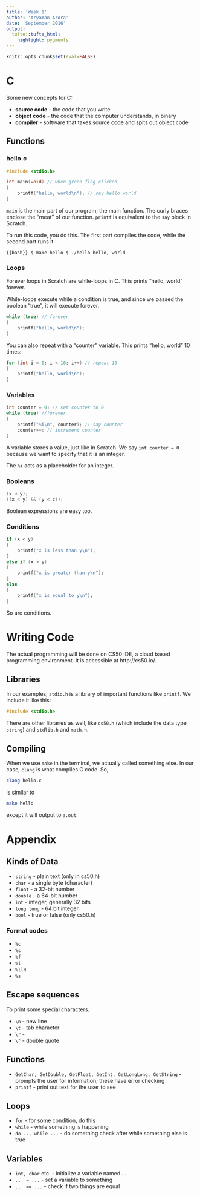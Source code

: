 ```yaml
---
title: 'Week 1'
author: 'Aryaman Arora'
date: 'September 2016'
output:
  tufte::tufte_html:
    highlight: pygments
---
```


```r
knitr::opts_chunk$set(eval=FALSE)
```

# C

Some new concepts for C:

- **source code** - the code that you write
- **object code** - the code that the computer understands, in binary
- **compiler** - software that takes source code and spits out object code

## Functions

### hello.c

```c
#include <stdio.h>

int main(void) // when green flag clicked
{
	printf("hello, world\n"); // say hello world
}
```

`main` is the main part of our program; the main function. The curly braces enclose the "meat" of our function. `printf` is equivalent to the `say` block in Scratch.

To run this code, you do this. The first part compiles the code, while the second part runs it.

```{{bash}}
$ make hello
$ ./hello
hello, world
```

### Loops

Forever loops in Scratch are while-loops in C. This prints "hello, world" forever.

While-loops execute while a condition is true, and since we passed the boolean "true", it will execute forever.
```c
while (true) // forever
{
	printf("hello, world\n");
}
```

You can also repeat with a "counter" variable. This prints "hello, world" 10 times:
```c
for (int i = 0; i < 10; i++) // repeat 10
{
	printf("hello, world\n");
}
```

### Variables

```c
int counter = 0; // set counter to 0
while (true) //forever
{
	printf("%i\n", counter); // say counter
	counter++; // increment counter
}
```

A variable stores a value, just like in Scratch. We say `int counter = 0` because we want to specify that it is an integer.

The `%i` acts as a placeholder for an integer.

### Booleans

```c
(x < y);
((x < y) && (y < z));
```

Boolean expressions are easy too.

### Conditions

```c
if (x < y)
{
	printf("x is less than y\n");
}
else if (x > y)
{
	printf("x is greater than y\n");
}
else
{
	printf("x is equal to y\n");
}
```

So are conditions.

# Writing Code
The actual programming will be done on CS50 IDE, a cloud based programming environment. It is accessible at http://cs50.io/.

## Libraries
In our examples, `stdio.h` is a library of important functions like `printf`. We include it like this:

```c
#include <stdio.h>
```

There are other libraries as well, like `cs50.h` (which include the data type `string`) and `stdlib.h` and `math.h`.

## Compiling
When we use `make` in the terminal, we actually called something else. In our case, `clang` is what compiles C code. So,

```bash
clang hello.c
```
is similar to
```bash
make hello
```
except it will output to `a.out`.

# Appendix

## Kinds of Data
-  `string` - plain text (only in cs50.h)
-  `char` - a single byte (character)
-  `float` - a 32-bit number
-  `double` - a 64-bit number
-  `int` - integer, generally 32 bits
-  `long long` - 64 bit integer
-  `bool` - true or false (only cs50.h)

### Format codes
- `%c`
- `%s`
- `%f`
- `%i`
- `%lld`
- `%s`

## Escape sequences
To print some special characters.

- `\n` - new line
- `\t` - tab character
- `\r` -
- `\"` - double quote

## Functions

- `GetChar, GetDouble, GetFloat, GetInt, GetLongLong, GetString` - prompts the user for information; these have error checking
- `printf` - print out text for the user to see

## Loops

- `for` - for some condition, do this
- `while` - while something is happening
- `do ... while ...` - do something check after while something else is true

## Variables

- `int, char` etc. - initialize a variable named ...
- `... = ...` - set a variable to something
- `... == ...` - check if two things are equal
